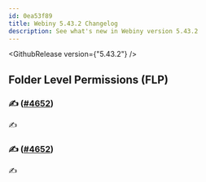 ```yaml
---
id: 0ea53f89
title: Webiny 5.43.2 Changelog
description: See what's new in Webiny version 5.43.2
---
```


<GithubRelease version={"5.43.2"} />

## Folder Level Permissions (FLP)

### ✍️ ([#4652](https://github.com/webiny/webiny-js/pull/4652))

✍️


### ✍️ ([#4652](https://github.com/webiny/webiny-js/pull/4652))

✍️


